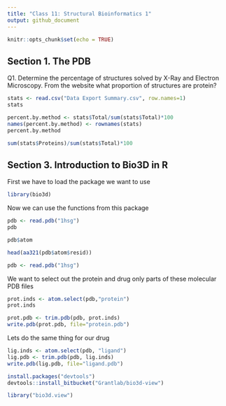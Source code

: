 ```yaml
---
title: "Class 11: Structural Bioinformatics 1"
output: github_document
---
```


```r
knitr::opts_chunk$set(echo = TRUE)
```

## Section 1. The PDB

Q1. Determine the percentage of structures solved by X-Ray and Electron Microscopy. From the website what proportion of structures are protein?

```r
stats <- read.csv("Data Export Summary.csv", row.names=1)
stats
```

```r
percent.by.method <- stats$Total/sum(stats$Total)*100
names(percent.by.method) <- rownames(stats)
percent.by.method
```

```r
sum(stats$Proteins)/sum(stats$Total)*100
```

## Section 3. Introduction to Bio3D in R

First we have to load the package we want to use

```r
library(bio3d)
```

Now we can use the functions from this package

```r
pdb <- read.pdb("1hsg")
pdb
```

```r
pdb$atom
```

```r
head(aa321(pdb$atom$resid))
```

```r
pdb <- read.pdb("1hsg")
```

We want to select out the protein and drug only parts of these molecular PDB files

```r
prot.inds <- atom.select(pdb,"protein")
prot.inds
```

```r
prot.pdb <- trim.pdb(pdb, prot.inds)
write.pdb(prot.pdb, file="protein.pdb")
```

Lets do the same thing for our drug

```r
lig.inds <- atom.select(pdb, "ligand")
lig.pdb <- trim.pdb(pdb, lig.inds)
write.pdb(lig.pdb, file="ligand.pdb")
```

```r
install.packages("devtools")
devtools::install_bitbucket("Grantlab/bio3d-view")
```

```r
library("bio3d.view")
```












